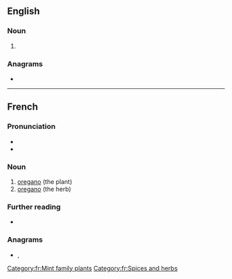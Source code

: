 ==English==

===Noun===
{{en-noun|-}}

# {{alt form|en|oregano||wild marjoram, ''[[Origanum vulgare]]''}}

===Anagrams===
* {{anagrams|en|a=aginor|Gainor|Girona|agrion|ignaro|oaring|onagri}}

----

==French==

===Pronunciation===
* {{fr-IPA}}
* {{audio|fr|LL-Q150 (fra)-WikiLucas00-origan.wav|Audio}}

===Noun===
{{fr-noun|m}}

# [[oregano]] (the plant)
# [[oregano]] (the herb)

===Further reading===
* {{R:TLFi}}

===Anagrams===
* {{l|fr|ignora}}, {{l|fr|rognai}}

[[Category:fr:Mint family plants]]
[[Category:fr:Spices and herbs]]